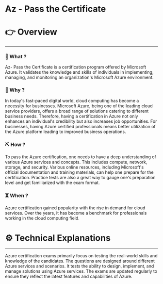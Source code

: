 # Az - Pass the Certificate


# 👉 Overview

---

### 👀 What ?

Az- Pass the Certificate is a certification program offered by Microsoft Azure. It validates the knowledge and skills of individuals in implementing, managing, and monitoring an organization's Microsoft Azure environment.


### 🧐 Why ?

In today's fast-paced digital world, cloud computing has become a necessity for businesses. Microsoft Azure, being one of the leading cloud service providers, offers a broad range of solutions catering to different business needs. Therefore, having a certification in Azure not only enhances an individual's credibility but also increases job opportunities. For businesses, having Azure certified professionals means better utilization of the Azure platform leading to improved business operations.


### ⛏️ How ?

To pass the Azure certification, one needs to have a deep understanding of various Azure services and concepts. This includes compute, network, storage, and security. Various online resources, including Microsoft's official documentation and training materials, can help one prepare for the certification. Practice tests are also a great way to gauge one's preparation level and get familiarized with the exam format.


### ⏳ When ?

Azure certification gained popularity with the rise in demand for cloud services. Over the years, it has become a benchmark for professionals working in the cloud computing field.


# ⚙️ Technical Explanations

---

Azure certification exams primarily focus on testing the real-world skills and knowledge of the candidates. The questions are designed around different Azure services and scenarios. It tests the ability to design, implement, and manage solutions using Azure services. The exams are updated regularly to ensure they reflect the latest features and capabilities of Azure.
